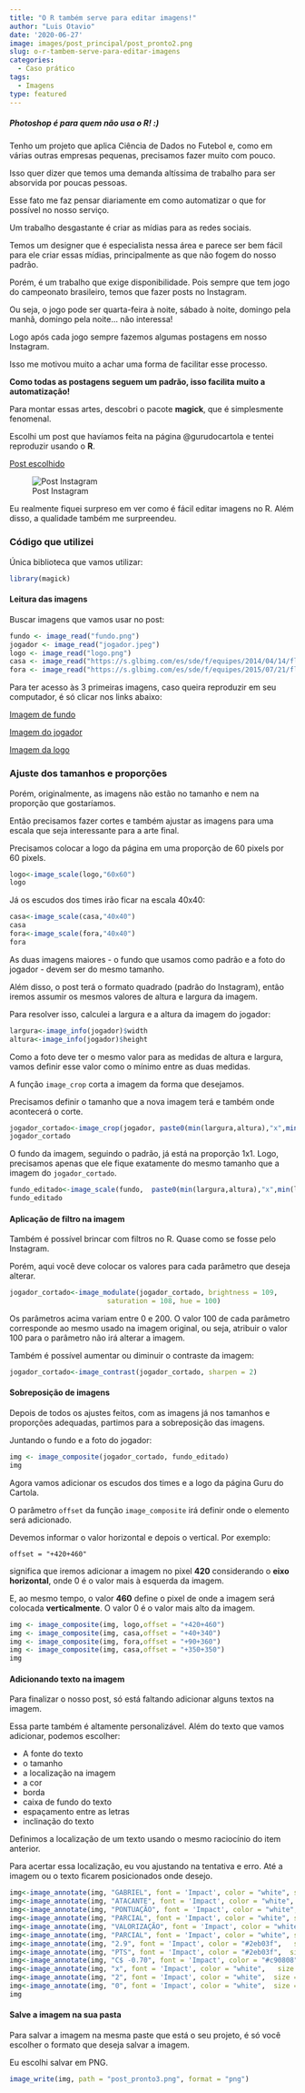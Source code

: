 ```yaml
---
title: "O R também serve para editar imagens!"
author: "Luis Otavio"
date: '2020-06-27'
image: images/post_principal/post_pronto2.png
slug: o-r-tambem-serve-para-editar-imagens
categories:
  - Caso prático
tags:
  - Imagens
type: featured
---
```

  
##### Photoshop é para quem não usa o R! :)

Tenho um projeto que aplica Ciência de Dados no Futebol e,
como em várias outras empresas pequenas, precisamos fazer muito com pouco.

Isso quer dizer que temos uma demanda altíssima de trabalho para ser absorvida por poucas pessoas. 

Esse fato me faz pensar diariamente em como automatizar o que for possível no nosso serviço.

Um trabalho desgastante é criar as mídias para as redes sociais.

Temos um designer que é especialista nessa área e parece ser bem fácil para ele criar essas mídias, principalmente as que não fogem do nosso padrão.

Porém, é um trabalho que exige disponibilidade. Pois sempre que tem jogo do campeonato brasileiro, temos que fazer posts no Instagram.
  
Ou seja, o jogo pode ser quarta-feira à noite, sábado à noite, domingo pela manhã, domingo pela noite... não interessa!

Logo após cada jogo sempre fazemos algumas postagens em nosso Instagram.

Isso me motivou muito a achar uma forma de facilitar esse processo.

**Como todas as postagens seguem um padrão, isso facilita muito a automatização!**


Para montar essas artes, descobri o pacote **magick**, que é simplesmente fenomenal.


Escolhi um post que havíamos feita na página @gurudocartola e tentei reproduzir usando o **R**.

[Post escolhido](https://www.instagram.com/p/B3260WcD6Ax/?igshid=v9lbjqbd0gq1){target="_blank"}

![Post Instagram](/images/post_interno/post_escolhido.png)

Eu realmente fiquei surpreso em ver como é fácil editar imagens no R. Além disso, a qualidade também me surpreendeu.


### Código que utilizei

Única biblioteca que vamos utilizar:

```r
library(magick)
```


#### Leitura das imagens 

Buscar imagens que vamos usar no post:

```r
fundo <- image_read("fundo.png")
jogador <- image_read("jogador.jpeg")
logo <- image_read("logo.png")
casa <- image_read("https://s.glbimg.com/es/sde/f/equipes/2014/04/14/flamengo_60x60.png")
fora <- image_read("https://s.glbimg.com/es/sde/f/equipes/2015/07/21/fluminense_60x60.png")
```

Para ter acesso às 3 primeiras imagens, caso queira reproduzir em seu computador, é só clicar nos links abaixo:

[Imagem de fundo](/images/post_interno/fundo.png){target="_blank"}

[Imagem do jogador](/images/post_interno/jogador.jpeg){target="_blank"}

[Imagem da logo](/images/post_interno/logo.png){target="_blank"}

### Ajuste dos tamanhos e proporções

Porém, originalmente, as imagens não estão no tamanho e nem na proporção que gostaríamos.

Então precisamos fazer cortes e também ajustar as imagens para uma escala que seja interessante para a arte final.

Precisamos colocar a logo da página em uma proporção de 60 pixels por 60 pixels.

```r
logo<-image_scale(logo,"60x60")
logo
```

Já os escudos dos times irão ficar na escala 40x40:

```r
casa<-image_scale(casa,"40x40")
casa
fora<-image_scale(fora,"40x40")
fora
```


As duas imagens maiores - o fundo que usamos como padrão e a foto do jogador - devem ser do mesmo tamanho.

Além disso, o post terá o formato quadrado (padrão do Instagram), então iremos assumir os mesmos valores de altura e largura da imagem.

Para resolver isso, calculei a largura e a altura da imagem do jogador:

```r
largura<-image_info(jogador)$width
altura<-image_info(jogador)$height
```
Como a foto deve ter o mesmo valor para as medidas de altura e largura, vamos definir esse valor como o mínimo entre as duas medidas.

A função ```image_crop``` corta a imagem da forma que desejamos.

Precisamos definir o tamanho que a nova imagem terá e também onde acontecerá o corte. 

```r
jogador_cortado<-image_crop(jogador, paste0(min(largura,altura),"x",min(largura,altura),"+",(largura-altura)/2))
jogador_cortado
```


O fundo da imagem, seguindo o padrão, já está na proporção 1x1. Logo, precisamos apenas que ele fique exatamente do mesmo tamanho que a imagem do ```jogador_cortado```.

```r
fundo_editado<-image_scale(fundo,  paste0(min(largura,altura),"x",min(largura,altura)))
fundo_editado
```


#### Aplicação de filtro na imagem

Também é possível brincar com filtros no R. Quase como se fosse pelo Instagram. 

Porém, aqui você deve colocar os valores para cada parâmetro que deseja alterar.

```r
jogador_cortado<-image_modulate(jogador_cortado, brightness = 109, 
                        saturation = 108, hue = 100)
```

Os parâmetros acima variam entre 0 e 200. O valor 100 de cada parâmetro corresponde ao mesmo usado na imagem original, ou seja, atribuir o valor 100 para o parâmetro não irá alterar a imagem.

Também é possível aumentar ou diminuir o contraste da imagem:

```r
jogador_cortado<-image_contrast(jogador_cortado, sharpen = 2)

```

#### Sobreposição de imagens

Depois de todos os ajustes feitos, com as imagens já nos tamanhos e proporções adequadas, partimos para a sobreposição das imagens.

Juntando o fundo e a foto do jogador:

```r
img <- image_composite(jogador_cortado, fundo_editado)
img
```

Agora vamos adicionar os escudos dos times e a logo da página Guru do Cartola.

O parâmetro ```offset``` da função ```image_composite``` irá definir onde o elemento será adicionado.

Devemos informar o valor horizontal e depois o vertical. Por exemplo:

```offset = "+420+460"``` 

significa que iremos adicionar a imagem no pixel **420** considerando o **eixo horizontal**, onde 0 é o valor mais à esquerda da imagem. 

E, ao mesmo tempo, o valor **460** define o pixel de onde a imagem será colocada **verticalmente**. O valor 0 é o valor mais alto da imagem.

```r
img <- image_composite(img, logo,offset = "+420+460")
img <- image_composite(img, casa,offset = "+40+340")
img <- image_composite(img, fora,offset = "+90+360")
img <- image_composite(img, casa,offset = "+350+350")
img
```

#### Adicionando texto na imagem

Para finalizar o nosso post, só está faltando adicionar alguns textos na imagem. 

Essa parte também é altamente personalizável. Além do texto que vamos adicionar, podemos escolher:

- A fonte do texto
- o tamanho
- a localização na imagem
- a cor
- borda
- caixa de fundo do texto
- espaçamento entre as letras
- inclinação do texto

Definimos a localização de um texto usando o mesmo raciocínio do item anterior.

Para acertar essa localização, eu vou ajustando na tentativa e erro. Até a imagem ou o texto ficarem posicionados onde desejo.

```r
img<-image_annotate(img, "GABRIEL", font = 'Impact', color = "white", size = 25, location = "+400+350")
img<-image_annotate(img, "ATACANTE", font = 'Impact', color = "white",  boxcolor = "black",size = 12, location = "+420+380")
img<-image_annotate(img, "PONTUAÇÃO", font = 'Impact', color = "white", size = 17, location = "+165+410")
img<-image_annotate(img, "PARCIAL", font = 'Impact', color = "white", size = 17, location = "+190+430")
img<-image_annotate(img, "VALORIZAÇÃO", font = 'Impact', color = "white", size = 15, location = "+275+410")
img<-image_annotate(img, "PARCIAL", font = 'Impact', color = "white", size = 15, location = "+275+430")
img<-image_annotate(img, "2.9", font = 'Impact', color = "#2eb03f",   size = 35, location = "+180+450")
img<-image_annotate(img, "PTS", font = 'Impact', color = "#2eb03f",  size = 12, location = "+225+472")
img<-image_annotate(img, "C$ -0.70", font = 'Impact', color = "#c90808",   size = 35, location = "+275+450")
img<-image_annotate(img, "x", font = 'Impact', color = "white",   size = 15, location = "+82+355")
img<-image_annotate(img, "2", font = 'Impact', color = "white",  size = 30, location = "+20+340")
img<-image_annotate(img, "0", font = 'Impact', color = "white",  size = 30, location = "+130+360")
img
```

#### Salve a imagem na sua pasta

Para salvar a imagem na mesma paste que está o seu projeto, é só você escolher o formato que deseja salvar a imagem.

Eu escolhi salvar em PNG.

```r
image_write(img, path = "post_pronto3.png", format = "png")
```
